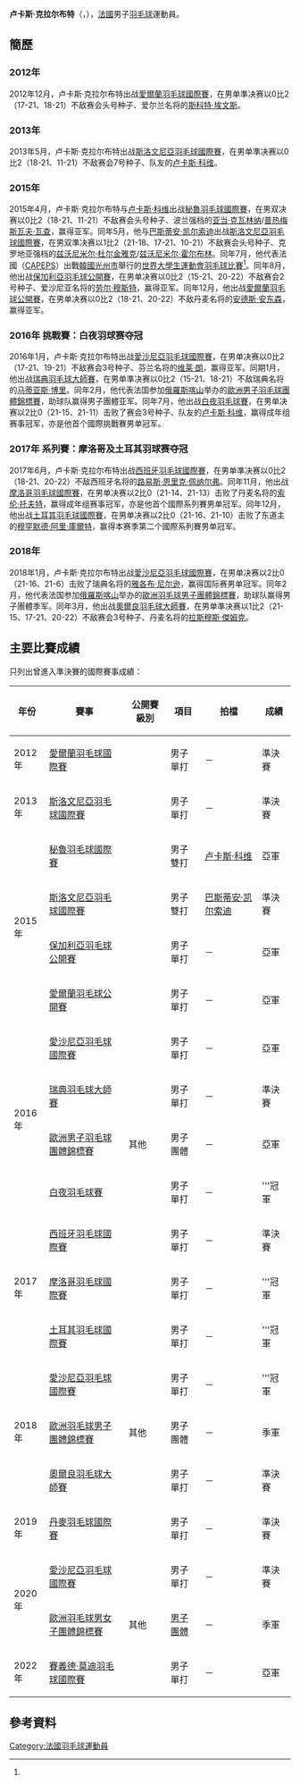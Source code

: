 {{noteTA|G1=Badminton}}
{{Infobox 羽球選手
| playername              = 卢卡斯·克拉尔布特<br/>{{lang|fr|Lucas Claerbout}}
| image                   = File:Claerbout1.jpg
| size                    = 
| caption                 = 
| birth_name              = 
| date_of_birth           = {{birth_date_and_age|1992|10|22}}<ref name="gwangju">{{cite web|title=Biography Overview - CLAERBOUT Lucas|url=http://www.gwangju2015.com/IRS/eng/zb/engzb_badminton_biography_overview_n6307652_claerbout_lucas.htm|publisher=2015 Gwangju Summer Universiade Organizing Committee|deadurl=yes|archiveurl=https://web.archive.org/web/20150920044049/http://www.gwangju2015.com/IRS/eng/zb/engzb_badminton_biography_overview_n6307652_claerbout_lucas.htm|archivedate=2015-09-20|accessdate=2015-07-13}}{{en}}</ref>
| place_of_birth          = 
| height                  = {{height|m=1.75}}<ref name="gwangju"/>
| weight                  = {{weight|kg=65}}<ref name="gwangju"/>
| event                   = 男子單打、男子雙打
| country                 = {{FRA}}
| years_active            = 
| handedness              = 
| coach                   = 
| highest_ranking         = 第79位（男單）
| date_of_highest_ranking = 2016年1月28日<ref name="ranking">[http://bwfcontent.tournamentsoftware.com/ranking/player.aspx?id=6911&player=116891 BWF World Ranking - Ranking of Lucas CLAERBOUT (89506)]{{en}}</ref>
| current_ranking         = 第80位（男單）<br/>第230位（男雙-[[盧卡斯·科維|盧卡斯·科維]]）<br/>第452位（男雙-[[巴斯蒂安·凱爾索迪|凱爾索迪]]）<br/>第521位（男雙-[[Yoann_TURLAN|Yoann TURLAN]]）<br/>第260位（混雙-[[泰沙娜·維尼斯·瓦漢|瓦漢]]）
| date_of_current_ranking = 2016年3月3日<ref>[http://bwfcontent.tournamentsoftware.com/ranking/category.aspx?id=10759&category=472 BWF World Ranking - BWF世界排名榜 (3/3/2016) - Men's singles]{{en}}</ref><ref>[http://bwfcontent.tournamentsoftware.com/ranking/category.aspx?id=10759&category=474 BWF World Ranking - BWF世界排名榜 (3/3/2016) - Men's doubles]{{en}}</ref><ref>[http://bwfcontent.tournamentsoftware.com/ranking/category.aspx?id=10759&category=476 BWF World Ranking - BWF世界排名榜 (3/3/2016) - Mixed doubles]{{en}}</ref>
| played                  = 129勝–102負（男單）<br/>17勝–13負（男雙）<br/>6勝–9負（混雙）
| titles                  = 
| bwf_profile             = 22987189-504B-4811-862A-688AF7B68532
| bwf_id                  = 89506
| updated                 = 2016年3月6日
}}
{{MedalTableTop|width=286px}}
{{MedalSport | 男子[[羽毛球|羽毛球]]}}
{{MedalCountry | {{FRA}}}}
{{MedalCompetition | [[歐洲羽毛球男女子團體錦標賽|歐洲羽毛球男女子團體錦標賽]]}}
{{MedalSilver| [[2016年歐洲羽毛球男子團體錦標賽|2016年 喀山]] | 男子團體 }}
{{MedalBronze| [[2018年歐洲羽毛球男子團體錦標賽|2018年 喀山]] | 男子團體 }}
{{MedalBronze| [[2020年歐洲羽毛球男女子團體錦標賽|2020年 列萬]] | [[2020年歐洲羽毛球女子團體錦標賽|男子團體]] }}
{{MedalBottom}}
'''卢卡斯·克拉尔布特'''（{{lang-fr|'''Lucas Claerbout'''}}，{{bd|1992年|10月22日}}），[[法國|法國]]男子[[羽毛球|羽毛球]]運動員。

==簡歷==
=== 2012年 ===
2012年12月，卢卡斯·克拉尔布特出战[[2012年愛爾蘭羽毛球國際賽|愛爾蘭羽毛球國際賽]]，在男单準决赛以0比2（17-21、18-21）不敌赛会头号种子、爱尔兰名将的[[斯科特·埃文斯|斯科特·埃文斯]]。

=== 2013年 ===
2013年5月，卢卡斯·克拉尔布特出战[[2013年斯洛文尼亞羽毛球國際賽|斯洛文尼亞羽毛球國際賽]]，在男单準决赛以0比2（18-21、11-21）不敌赛会7号种子、队友的[[卢卡斯·科维|卢卡斯·科维]]。

=== 2015年 ===
2015年4月，卢卡斯·克拉尔布特与[[卢卡斯·科维|卢卡斯·科维]]出战[[2015年秘魯羽毛球國際賽|秘魯羽毛球國際賽]]，在男双决赛以0比2（18-21、11-21）不敌赛会头号种子、波兰强档的[[亚当·克瓦林纳|亚当·克瓦林纳]]/[[普热梅斯瓦夫·瓦查|普热梅斯瓦夫·瓦查]]，赢得亚军。同年5月，他与[[巴斯蒂安·凯尔索迪|巴斯蒂安·凯尔索迪]]出战[[2015年斯洛文尼亞羽毛球國際賽|斯洛文尼亞羽毛球國際賽]]，在男双準决赛以1比2（21-18、17-21、10-21）不敌赛会头号种子、克罗地亚强档的[[兹沃尼米尔·杜尔金雅克|兹沃尼米尔·杜尔金雅克]]/[[兹沃尼米尔·霍尔布林|兹沃尼米尔·霍尔布林]]。同年7月，他代表法國（[[CAPEPS|CAPEPS]]）出戰[[韓國|韓國]][[光州市|光州市]]舉行的[[2015年夏季世界大學生運動會|世界大學生運動會]][[2015年夏季世界大學生運動會羽球比賽|羽毛球比賽]]<ref name="gwangju"/>。同年8月，他出战[[2015年保加利亞羽毛球公開賽|保加利亞羽毛球公開賽]]，在男单决赛以0比2（15-21、20-22）不敌赛会2号种子、爱沙尼亚名将的[[劳尔·穆斯特|劳尔·穆斯特]]，赢得亚军。同年12月，他出战[[2015年愛爾蘭羽毛球公開賽|愛爾蘭羽毛球公開賽]]，在男单决赛以0比2（18-21、20-22）不敌丹麦名将的[[安德斯·安东森|安德斯·安东森]]，赢得亚军。

=== 2016年 挑戰賽：白夜羽球赛夺冠 ===
2016年1月，卢卡斯·克拉尔布特出战[[2016年愛沙尼亞羽毛球國際賽|愛沙尼亞羽毛球國際賽]]，在男单决赛以0比2（17-21、19-21）不敌赛会3号种子、芬兰名将的[[维莱·朗|维莱·朗]]，赢得亚军。同期1月，他出战[[2016年瑞典羽毛球大師賽|瑞典羽毛球大師賽]]，在男单準决赛以0比2（15-21、18-21）不敌瑞典名将的[[马蒂亚斯·博里|马蒂亚斯·博里]]。同年2月，他代表法国参加[[俄羅斯|俄羅斯]][[喀山|喀山]]举办的[[2016年歐洲男子羽毛球團體錦標賽|歐洲男子羽毛球團體錦標賽]]，助球队赢得男子團體亚军。同年7月，他出战[[2016年白夜羽毛球賽|白夜羽毛球賽]]，在男单决赛以2比0（21-15、21-11）击败了赛会3号种子、队友的[[卢卡斯·科维|卢卡斯·科维]]，赢得成年组赛事冠军，亦是他首个國際挑戰賽男单冠军。

=== 2017年 系列賽：摩洛哥及土耳其羽球赛夺冠 ===
2017年6月，卢卡斯·克拉尔布特出战[[2017年西班牙羽毛球國際賽|西班牙羽毛球國際賽]]，在男单準决赛以0比2（18-21、20-22）不敌西班牙名将的[[路易斯·恩里克·佩纳尔弗|路易斯·恩里克·佩纳尔弗]]。同年11月，他出战[[2017年摩洛哥羽毛球國際賽|摩洛哥羽毛球國際賽]]，在男单决赛以2比0（21-14、21-13）击败了丹麦名将的[[索伦·托夫特|索伦·托夫特]]，赢得成年组赛事冠军，亦是他首个國際系列賽男单冠军。同年12月，他出战[[2017年土耳其羽毛球國際賽|土耳其羽毛球國際賽]]，在男单决赛以2比0（21-16、21-10）击败了东道主的[[穆罕默德·阿里·庫爾特|穆罕默德·阿里·庫爾特]]，赢得本赛季第二个國際系列賽男单冠军。

=== 2018年 ===
2018年1月，卢卡斯·克拉尔布特出战[[2018年愛沙尼亞羽毛球國際賽|愛沙尼亞羽毛球國際賽]]，在男单决赛以2比0（21-16、21-6）击败了瑞典名将的[[雅各布·尼尔逊|雅各布·尼尔逊]]，赢得国际赛男单冠军。同年2月，他代表法国参加[[俄羅斯|俄羅斯]][[喀山|喀山]]举办的[[2018年歐洲羽毛球男子團體錦標賽|歐洲羽毛球男子團體錦標賽]]，助球队赢得男子團體季军。同年3月，他出战[[2018年奧爾良羽毛球大師賽|奧爾良羽毛球大師賽]]，在男单準决赛以1比2（21-15、17-21、20-22）不敌赛会3号种子、丹麦名将的[[拉斯穆斯·傑姆克|拉斯穆斯·傑姆克]]。

==主要比賽成績==
只列出曾進入準決賽的國際賽事成績：
{| class=wikitable style="text-align:center; font-size:small;" 
!width="50"|年份
!width="180"|賽事
!width="80"|公開賽級別
!width="60"|項目
!width="120"|拍檔
!width="50"|成績
|-
!rowspan="1"|2012年
|[[2012年愛爾蘭羽毛球國際賽|愛爾蘭羽毛球國際賽]]
|{{BWFIS}}
|男子單打
|－
|bgcolor="#b8860b"|準決賽
|-
!rowspan="1"|2013年
|[[2013年斯洛文尼亞羽毛球國際賽|斯洛文尼亞羽毛球國際賽]]
|{{BWFIS}}
|男子單打
|－
|bgcolor="#b8860b"|準決賽
|-
!rowspan="4"|2015年
|[[2015年秘魯羽毛球國際賽|秘魯羽毛球國際賽]]
|{{BWFIC}}
|男子雙打
|[[卢卡斯·科维|卢卡斯·科维]]
|bgcolor="silver"|亞軍
|-
|[[2015年斯洛文尼亞羽毛球國際賽|斯洛文尼亞羽毛球國際賽]]
|{{BWFIS}}
|男子雙打
|[[巴斯蒂安·凯尔索迪|巴斯蒂安·凯尔索迪]]
|bgcolor="#b8860b"|準決賽
|-
|[[2015年保加利亞羽毛球公開賽|保加利亞羽毛球公開賽]]
|{{BWFIS}}
|男子單打
|－
|bgcolor="silver"|亞軍
|-
|[[2015年愛爾蘭羽毛球公開賽|愛爾蘭羽毛球公開賽]]
|{{BWFIC}}
|男子單打
|－
|bgcolor="silver"|亞軍
|-
!rowspan="4"|2016年
|[[2016年愛沙尼亞羽毛球國際賽|愛沙尼亞羽毛球國際賽]]
|{{BWFIS}}
|男子單打
|－
|bgcolor="silver"|亞軍
|-
|[[2016年瑞典羽毛球大師賽|瑞典羽毛球大師賽]]
|{{BWFIC}}
|男子單打
|－
|bgcolor="#b8860b"|準決賽
|-
|[[2016年歐洲男子羽毛球團體錦標賽|歐洲男子羽毛球團體錦標賽]]
|其他
|男子團體
|－
|bgcolor="silver"|亞軍
|-
|[[2016年白夜羽毛球賽|白夜羽毛球賽]]
|{{BWFIC}}
|男子單打
|－
|bgcolor="gold"|'''冠軍
|-
!rowspan="3"|2017年
|[[2017年西班牙羽毛球國際賽|西班牙羽毛球國際賽]]
|{{BWFIC}}
|男子單打
|－
|bgcolor="#b8860b"|準決賽
|-
|[[2017年摩洛哥羽毛球國際賽|摩洛哥羽毛球國際賽]]
|{{BWFIS}}
|男子單打
|－
|bgcolor="gold"|'''冠軍
|-
|[[2017年土耳其羽毛球國際賽|土耳其羽毛球國際賽]]
|{{BWFIS}}
|男子單打
|－
|bgcolor="gold"|'''冠軍
|-
!rowspan="3"|2018年
|[[2018年愛沙尼亞羽毛球國際賽|愛沙尼亞羽毛球國際賽]]
|{{BWFIS}}
|男子單打
|－
|bgcolor="gold"|'''冠軍
|-
|[[2018年歐洲羽毛球男子團體錦標賽|歐洲羽毛球男子團體錦標賽]]
|其他
|男子團體
|－
|bgcolor="#b8860b"|季軍
|-
|[[2018年奧爾良羽毛球大師賽|奧爾良羽毛球大師賽]]
|{{BWF100}}
|男子單打
|－
|bgcolor="#b8860b"|準決賽
|-
!rowspan="1"|2019年
|[[2019年丹麥羽毛球國際賽|丹麥羽毛球國際賽]]
|{{BWFIC}}
|男子單打
|－
|bgcolor="#b8860b"|準決賽
|-
!rowspan="2"|2020年
|[[2020年愛沙尼亞羽毛球國際賽|愛沙尼亞羽毛球國際賽]]
|{{BWFIS}}
|男子單打
|－
|bgcolor="#b8860b"|準決賽
|-
|[[2020年歐洲羽毛球男女子團體錦標賽|歐洲羽毛球男女子團體錦標賽]]
|其他
|[[2020年歐洲羽毛球男子團體錦標賽|男子團體]]
|－
|bgcolor="#b8860b"|季軍
|-
!rowspan="1"|2022年
|[[2022年賽義德·莫迪羽毛球國際賽|賽義德·莫迪羽毛球國際賽]]
|{{BWF300}}
|男子單打
|－
|bgcolor="silver"|亞軍
|}
{{BWF賽事級別索引}}

==參考資料==
{{Reflist}}

{{DEFAULTSORT:Claerbout, Lucas}}
[[Category:法國羽毛球運動員|Category:法國羽毛球運動員]]